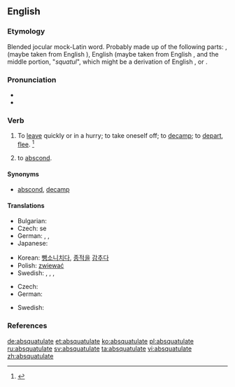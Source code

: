 ==English==
{{was wotd|2006|June|17}}

===Etymology===
Blended jocular mock-Latin word. Probably made up of the following parts: {{etyl|la|en}} {{term|ab||away (from)|lang=la}}, (maybe taken from English {{term|abscond|lang=en}}), English {{term|-ate|lang=en}} (maybe taken from English {{term|perambulate|lang=en}}, and the middle portion, "''squatul''", which might be a derivation of English {{term|squattle||depart|lang=en}}, or {{term|squat}}.

===Pronunciation===
* {{IPA|/æb.ˈskwɑtʃ.ʊ.leɪt/|/æbz.ˈkwɑtʃ.ʊ.leɪt|/æbz.ˈkwɑtʃ.ə.leɪt/}}
* {{audio|en-us-absquatulate.ogg|Audio (US)}}

===Verb===
{{en-verb|absquatulat|ing}}

# {{intransitive|slang}}  To [[leave]] quickly or in a hurry; to take oneself off; to [[decamp]]; to [[depart]], [[flee]]. {{defdate|First attested in the mid 19<sup>th</sup> century.}}<ref name=SOED>{{reference-book | last =| first = | authorlink =  | coauthors =  | editor =Brown, Lesley  | others =  | title = The Shorter Oxford English Dictionary | origdate =  | origyear = 1933| origmonth =  | url =  | format =  | accessdate =  | accessyear =  | accessmonth =  | edition = 5th | date =  | year =2003| month =  | publisher =Oxford University Press  | location =Oxford, UK | language =  | id =  | doi = | isbn =978-0-19-860575-7 | lccn = | ol = | pages =9| chapter =  | chapterurl =  | quote =}}</ref>
# {{intransitive|slang}} to [[abscond]].

====Synonyms====
* {{sense|leave quickly}} [[abscond]], [[decamp]]

====Translations====
{{trans-top|to leave quickly or in a hurry; to take oneself off; to decamp; to depart}}
* Bulgarian: {{t-|bg|вдигам гълъбите}}
* Czech: {{t-|cs|zdejchnout}} se
* German: {{t+|de|fliehen}}, {{t-|de|fortlaufen}}, {{t-|de|davonmachen}}
* Japanese: {{t-|ja|逃げる|tr=にげる, nigeru|sc=Jpan}}
{{trans-mid}}
* Korean: [[뺑소니]][[치다]], [[종적]]을 [[감추다]]
* Polish: [[zwiewać]]
* Swedish: {{t-|sv|dunsta}}, {{t+|sv|smita}}, {{t+|sv|fly}}, {{t+|sv|dra}}
{{trans-bottom}}

{{trans-top|to cause to absquatulate}}
{{trans-mid}}
{{trans-bottom}}

{{trans-top|to die}}
* Czech: {{t-|cs|zkapat}}
* German: {{t+|de|sterben}}
{{trans-mid}}
* Swedish: {{t+|sv|dö}}
{{trans-bottom}}

{{checktrans-top}}
{{trans-bottom}}

===References===
<references/>

[[de:absquatulate]]
[[et:absquatulate]]
[[ko:absquatulate]]
[[pl:absquatulate]]
[[ru:absquatulate]]
[[sv:absquatulate]]
[[ta:absquatulate]]
[[vi:absquatulate]]
[[zh:absquatulate]]